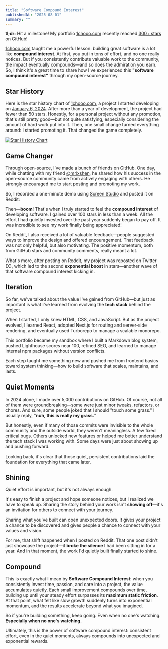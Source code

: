 ```yaml
---
title: "Software Compound Interest"
publishedAt: "2025-08-01"
summary: ""
---
```


**tl;dr:** Hit a milestone! My portfolio [1chooo.com](https://1chooo.com) recently reached [300+ stars](https://github.com/1chooo/portfolio/stargazers) on GitHub!

[1chooo.com](https://1chooo.com) taught me a powerful lesson: building great software is a lot like **compound interest**. At first, you put in tons of effort, and no one really notices. But if you consistently contribute valuable work to the community, the impact eventually compounds—and so does the admiration you earn. So, I think it's a great time to share how I've experienced this **"software compound interest"** through my open-source journey.

## Star History

Here is the star history chart of [1chooo.com](https://1chooo.com), a project I started developing on [January 6, 2024](https://github.com/1chooo/portfolio/commit/992313a3ed36cd427b4cf4c557b1b53492e68e57). After more than a year of development, the project had fewer than 50 stars. Honestly, for a personal project without any promotion, that's still pretty good—but not quite satisfying, especially considering the amount of hard work put into it. Then, one small change turned everything around: I started promoting it. That changed the game completely.

[![Star History Chart](https://app.repohistory.com/api/svg?repo=1chooo/portfolio&type=Date&background=2C2C2B&color=FFDB70)](https://app.repohistory.com/star-history)

## Game Changer

Through open-source, I've made a bunch of friends on GitHub. One day, while chatting with my friend [@m4xshen](https://github.com/m4xshen), he shared how his success in the open-source community came from actively engaging with others. He strongly encouraged me to start posting and promoting my work.

So, I recorded a one-minute demo using [Screen Studio](https://screen.studio/) and posted it on Reddit:

<RedditEmbed  
url="https://www.reddit.com/r/github/comments/1j6jga7/i_rebuilt_my_personal_portfolio_using_nextjsits/"  
height={500}
/>

Then—**boom**! That's when I truly started to feel the **compound interest** of developing software. I gained over 100 stars in less than a week. All the effort I had quietly invested over the past year suddenly began to pay off. It was incredible to see my work finally being appreciated!

On Reddit, I also received a lot of valuable feedback—people suggested ways to improve the design and offered encouragement. That feedback was not only helpful, but also motivating. The positive momentum, both from GitHub stars and community comments, really meant a lot.

What's more, after posting on Reddit, my project was reposted on Twitter (X), which led to the second **exponential boost** in stars—another wave of that software compound interest kicking in.

<Tweet id="1916826055845036092" />

## Iteration

So far, we've talked about the value I've gained from GitHub—but just as important is what I've learned from evolving the **tech stack** behind the project.

When I started, I only knew HTML, CSS, and JavaScript. But as the project evolved, I learned React, adopted Next.js for routing and server-side rendering, and eventually used Turborepo to manage a scalable monorepo.

This portfolio became my sandbox where I built a Markdown blog system, pushed Lighthouse scores near 100, refined SEO, and learned to manage internal npm packages without version conflicts.

Each step taught me something new and pushed me from frontend basics toward system thinking—how to build software that scales, maintains, and lasts.

## Quiet Moments

In 2024 alone, I made over 5,000 contributions on GitHub. Of course, not all of them were groundbreaking—some were just minor tweaks, refactors, or chores. And sure, some people joked that I should "touch some grass." I usually reply, "**nuh, this is really my grass.**"

<GitHubMap username="1chooo" year={2024} />

But honestly, even if many of those commits were invisible to the whole community and the outside world, they weren't meaningless. A few fixed critical bugs. Others unlocked new features or helped me better understand the tech stack I was working with. Some days were just about showing up and pushing forward.

Looking back, it's clear that those quiet, persistent contributions laid the foundation for everything that came later.

## Shining

Quiet effort is important, but it's not always enough.

It's easy to finish a project and hope someone notices, but I realized we have to speak up. Sharing the story behind your work isn't **showing off**—it's an invitation for others to connect with your journey. 

Sharing what you've built can open unexpected doors. It gives your project a chance to be discovered and gives people a chance to connect with your values and vision.

For me, that shift happened when I posted on Reddit. That one post didn't just showcase the project—it **broke the silence** I had been sitting in for a year. And in that moment, the work I'd quietly built finally started to shine.

## Compound

This is exactly what I mean by **Software Compound Interest**: when you consistently invest time, passion, and care into a project, the value accumulates quietly. Each small improvement compounds over time, building up until your steady effort surpasses its **maximum static friction**. At that point, what felt like slow growth suddenly turns into exponential momentum, and the results accelerate beyond what you imagined.

So if you're building something, keep going. Even when no one's watching. **Especially when no one's watching.**

Ultimately, this is the power of software compound interest: consistent effort, even in the quiet moments, always compounds into unexpected and exponential rewards.

